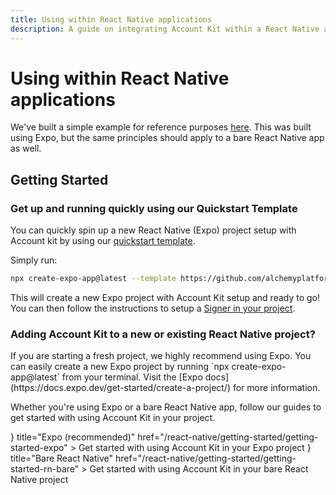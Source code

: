 ```yaml
---
title: Using within React Native applications
description: A guide on integrating Account Kit within a React Native application
---
```



# Using within React Native applications

We've built a simple example for reference purposes [here](https://github.com/alchemyplatform/aa-sdk/tree/main/examples/react-native-expo-example). This was built using Expo, but the same principles should apply to a bare React Native app as well.

## Getting Started

### Get up and running quickly using our Quickstart Template

You can quickly spin up a new React Native (Expo) project setup with Account kit by using our [quickstart template](https://github.com/alchemyplatform/account-kit-expo-quickstart).

Simply run:

```bash
npx create-expo-app@latest --template https://github.com/alchemyplatform/account-kit-expo-quickstart
```

This will create a new Expo project with Account Kit setup and ready to go! You can then follow the instructions to setup a [Signer in your project](/react-native/signer/setup-guide).

### Adding Account Kit to a new or existing React Native project?

<Info>
  If you are starting a fresh project, we highly recommend using Expo. You can
  easily create a new Expo project by running `npx create-expo-app@latest` from
  your terminal. Visit the [Expo
  docs](https://docs.expo.dev/get-started/create-a-project/) for more
  information.
</Info>

Whether you're using Expo or a bare React Native app, follow our guides to get started with using Account Kit in your project.

<CardGroup cols={2}>
  <Card
    icon={<ExpoIcon width={24} height={24} />}
    title="Expo (recommended)"
    href="/react-native/getting-started/getting-started-expo"
  >
    Get started with using Account Kit in your Expo project
  </Card>
  <Card
    icon={<ReactNativeIcon width={24} height={24} />}
    title="Bare React Native"
    href="/react-native/getting-started/getting-started-rn-bare"
  >
    Get started with using Account Kit in your bare React Native project
  </Card>
</CardGroup>
